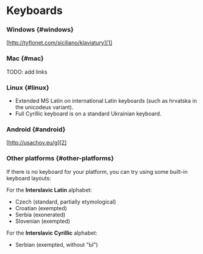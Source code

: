 
# Keyboards

### Windows \{#windows}

[http://tyflonet.com/siciliano/klaviatury][1]

### Mac \{#mac}

TODO: add links

### Linux \{#linux}

- Extended MS Latin on international Latin keyboards (such as hrvatska in the unicodeus variant).
- Full Cyrillic keyboard is on a standard Ukrainian keyboard.

### Android \{#android}

[http://usachov.eu/g][2]

### Other platforms \{#other-platforms}

If there is no keyboard for your platform, you can try using some built-in keyboard layouts:

For the **Interslavic Latin** alphabet:

- Czech (standard, partially etymological)
- Croatian (exempted)
- Serbia (exonerated)
- Slovenian (exempted)

For the **Interslavic Cyrillic** alphabet:

- Serbian (exempted, without "Ы")

<KeyboardPreview alphabet="Lathin" accentColor="Lathin" />

[1]: http://tyflonet.com/siciliano/klaviatury
[2]: http://usachov.eu/g
